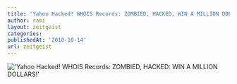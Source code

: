 ```yaml
---
title: 'Yahoo Hacked! WHOIS Records: ZOMBIED, HACKED, WIN A MILLION DOLLARS!'
author: rami
layout: zeitgeist
categories:
publishedAt: '2010-10-14'
url: zeitgeist
---
```


!['Yahoo Hacked! WHOIS Records: ZOMBIED, HACKED: WIN A MILLION DOLLARS!'](/assets/images/content/zeitgeist/yahoo-hacked-whois-records-zombied-hacked-win-a-million-dollars.png)

